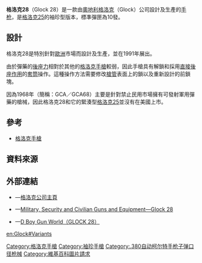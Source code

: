{{Otheruses|G28|subject=由[[奧地利|奧地利]][[格洛克|格洛克]]（Glock）公司設計及生產的[[手枪|手枪]]|other=G28的其他意思}}
{{noteTA
|G1=軍事
|G2=長度單位
|G3=Firearms
}}
{{Infobox Weapon
|name= GLOCK 28 <ref name="specs">[http://www.remtek.com/arms/glock/model/380/28/index.htm Remtek.com的格洛克28技術資料及評論]</ref>
|image= 
|image_size= 300px
|caption= 
|origin= {{flagcountry|Austria}}
|type= [[半自動手槍|半自動手槍]]
<!-- Type selection -->
|is_ranged= yes
|is_bladed= 
|is_explosive= 
|is_artillery= 
|is_vehicle=
|is_misslie= 
|is_UK= 
<!-- Service history -->
|service= 
|used_by= 
|wars= 
<!-- Production history -->
|designer= {{Link-en|格斯通·格洛克|Gaston Glock}}
|design_date= 1997年
|manufacturer= [[格洛克|格洛克]]
|unit_cost= 
|production_date= 1997年—
|number= 
|variants= 
<!-- General specifications -->
|spec_label= 
|weight= <div class="NavFrame collapsed" style="color: black; background-color: #FFFFFF; margin: 0 auto; padding: 0 10px; text-align: left;"><div class="NavHead" style="background-color: #FFFFFF; margin: 0 auto; padding: 0 10px; font-weight:normal;"></div><div class="NavContent" style="background-color: #FFFFFF; margin: 0 auto; padding: 0 10px;">
* 空槍：529[[克|克]]／18.7[[盎司|盎司]]
* 上彈：675克／26.98盎司
</div>
</div>
|length= 160毫米／6.3英吋
|part_length= 88毫米／3.46英吋
|width= 30毫米／1.18英吋
|height= 包括彈匣：106毫米／4.17英吋
|diameter= 
|crew= 
<!-- Ranged weapon specifications --> 
|cartridge= {{Link-en|.380 ACP|.380 ACP}}（9×17毫米短彈）
|caliber= 9毫米（.380英吋）
|barrels= 1根，[[膛線|線膛]]，無[[槍口|槍口]]裝置
|action= <div class="NavFrame collapsed" style="color: black; background-color: #FFFFFF; margin: 0 auto; padding: 0 10px; text-align: left;"><div class="NavHead" style="background-color: #FFFFFF; margin: 0 auto; padding: 0 10px; font-weight:normal;"></div><div class="NavContent" style="background-color: #FFFFFF; margin: 0 auto; padding: 0 10px;">
* [[反沖作用|直接反沖作用]]
* 擊鐵平移式
* {{tsl|en|Safe action|安全機動}}
</div>
</div>
|mode= {{Link-en|半自動槍械|Semi-automatic firearm|半自動}}
|rate= 
|velocity= 
|range= 
|max_range= 
|feed= 	10／12／15／17／19發[[彈匣|彈匣]]
|sights= [[機械瞄具|機械瞄具]]：前方[[照準器|準星]]及後方缺口式[[照門|照門]]<br />瞄準基線：144毫米（5.67英吋）
<!-- 火炮規格 -->
|breech= 
|recoil= 
|carriage= 
|elevation= 
|traverse= 
<!-- 刃器規格 --> 
|blade_type= 
|hilt_type= 
|sheath_type= 
|head_type= 
|haft_type= 
<!-- 爆炸物內填炸藥規格 --> 
|filling= 
|filling_weight= 
|detonation= 
|yield= 
<!-- 車輛/飛彈規格 -->
|armour= 
|primary_armament= 
|secondary_arament= 
|engine= 
|engine_power= 
|transmission= 
|payload_capacity= 
|fuel_capacity= 
|pw_ratio= 
|suspension= 
|clearance= 
|vehicle_range= 
|speed= 
|guidance= 
|steering= 
<!-- Missiles only -->
|wingspan= 
|propellant= 
|ceiling= 
|altitude= 
|depth= 
|boost= 
|accuracy= 
|launch_platform= 
|transport= 
}}

'''格洛克28'''（Glock 28）是一款由[[奧地利|奧地利]][[格洛克|格洛克]]（Glock）公司設計及生產的[[手枪|手枪]]，是[[格洛克25|格洛克25]]的袖珍型版本，標凖彈匣為10發。

== 設計 ==
格洛克28是特別針對[[歐洲|歐洲]]市場而設計及生產，並在1991年展出。

由於彈藥的[[後座力|後座力]]相對於其他的[[格洛克手槍|格洛克手槍]]較弱，因此手槍具有{{Link-en|後膛槍炮|Breechloader|後膛}}解鎖和採用[[後座作用|直接後座作用]]的[[手槍套筒|套筒]]操作。這種操作方法需要修改[[槍管|槍管]]表面上的鎖以及重新設計的前鎖塊。

因為1968年{{Link-en|槍械管理法案|Gun Control Act of 1968}}（簡稱：GCA／GCA68）主要是針對禁止民用市場擁有可發射軍用彈藥的槍械，因此格洛克28和它的緊湊型[[格洛克25|格洛克25]]並沒有在美國上市。

== 參考 ==
* [[格洛克手槍|格洛克手槍]]
{{commons|Glock#Glock 28}}

== 資料來源 ==
{{Reflist}}

== 外部連結 ==
* {{en icon}}—[http://www.glock.com/ 格洛克公司主頁] {{WebCite|url=https://www.webcitation.org/652aTPq0n?url=http://www.glock.com/GlockLanding/index.html |date=20120129000842 |dateformat=iso }}
* {{en icon}}—[http://www.militaryfactory.com/smallarms/detail.asp?smallarms_id=340 Military, Security and Civilian Guns and Equipment—Glock 28] {{Wayback|url=http://www.militaryfactory.com/smallarms/detail.asp?smallarms_id=340 |date=20201126020747 }}
* {{zh-hans icon}}—[http://pewpewpew.work/austria/glock/28/28.htm D Boy Gun World（GLOCK 28）] {{Wayback|url=http://pewpewpew.work/austria/glock/28/28.htm |date=20200808114838 }}

{{Glock pistols}}
[[Category:格洛克手槍|Category:格洛克手槍]]
[[Category:袖珍手槍|Category:袖珍手槍]]
[[Category:.380自动柯尔特手枪子弹口径枪械|Category:.380自动柯尔特手枪子弹口径枪械]]
[[Category:維基百科圖片請求|Category:維基百科圖片請求]]

[[en:Glock#Variants|en:Glock#Variants]]